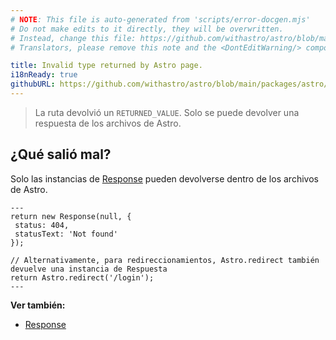 ```yaml
---
# NOTE: This file is auto-generated from 'scripts/error-docgen.mjs'
# Do not make edits to it directly, they will be overwritten.
# Instead, change this file: https://github.com/withastro/astro/blob/main/packages/astro/src/core/errors/errors-data.ts
# Translators, please remove this note and the <DontEditWarning/> component.

title: Invalid type returned by Astro page.
i18nReady: true
githubURL: https://github.com/withastro/astro/blob/main/packages/astro/src/core/errors/errors-data.ts
---
```


> La ruta devolvió un `RETURNED_VALUE`. Solo se puede devolver una respuesta de los archivos de Astro.

## ¿Qué salió mal?

Solo las instancias de [Response](https://developer.mozilla.org/es/docs/Web/API/Response) pueden devolverse dentro de los archivos de Astro.

```astro title="pages/login.astro"
---
return new Response(null, {
 status: 404,
 statusText: 'Not found'
});

// Alternativamente, para redireccionamientos, Astro.redirect también devuelve una instancia de Respuesta
return Astro.redirect('/login');
---
```

**Ver también:**

-  [Response](/es/guides/server-side-rendering/#response)
